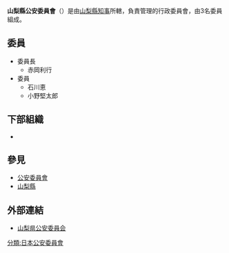 {{Infobox Govt Agency
  | agency_name     = 山梨縣公安委員會
  | nativename      = {{lang|ja|山梨県公安委員会}}{{ja}}<br>{{lang|ja|やまなしけんこうあんいいんかい}}
  | nativename_r    = Yamanashi Prefectural Public Safety Commission{{en}}
  | jurisdiction    = [[File:Flag_of_Yamanashi_Prefecture.svg|20px]] [[山梨縣|山梨縣]]
  | seal            = 
  | seal_width      = 
  | seal_caption    = 
  | logo            = 
  | logo_width      = 
  | logo_caption    = 
  | formed          = 
  | preceding1      = 
  | preceding2      =
  | dissolved       = 
  | superseding     = 
  | employees       = 5人
  | budget          = 
  | minister1_name  = 
  | minister1_pfo   = 
  | minister2_name  = 
  | minister2_pfo   =
  | chief1_title    = 委員長
  | chief1          = 赤岡利行
  | chief2_title    = 
  | chief2          = 
  | chief3_title    = 
  | chief3          = 
  | parent_agency   = [[山梨縣知事|山梨縣知事]]
  | child1_agency   = {{link-jp|山梨縣警察|山梨県警察|山梨縣警察}}
  | child2_agency   = 
  | child3_agency   = 
  | child4_agency   = 
  | child5_agency   = 
  | child6_agency   = 
  | child7_agency   = 
  | child8_agency   = 
  | child9_agency   = 
  | keydocument1    = 
  | keydocument2    =
  | picture         = Yamanashi_bousai_shinkan.JPG
  | picture_width   = 250px
  | picture_caption = 山梨縣警察本部所在的山梨縣廳舍防災新館　
  | headquarters    = {{JPN}}<br/>[[山梨縣|山梨縣]][[甲府市|甲府市]]丸之内1丁目6番1號
  | website         = [http://www.pref.yamanashi.jp/police/kouaniinkai/ 山梨県公安委員会]
  | footnotes       = 
}}
'''山梨縣公安委員會'''（{{jpn|j=山梨県公安委員会|hg=やまなしけんこうあんいいんかい|rm=Yamanashiken Kō'an-i'inkai}}）是由[[山梨縣知事|山梨縣知事]]所轄，負責管理{{link-jp|山梨縣警察|山梨県警察|山梨縣警察}}的行政委員會，由3名委員組成。

== 委員 ==
*委員長
**赤岡利行
*委員
**石川恵
**小野堅太郎

== 下部組織 ==
*{{link-jp|山梨縣警察|山梨県警察|山梨縣警察}}

== 參見 ==
*[[公安委員會|公安委員會]]
*[[山梨縣|山梨縣]]

== 外部連結 ==
*[http://www.pref.yamanashi.jp/police/kouaniinkai/ 山梨県公安委員会] {{Wayback|url=http://www.pref.yamanashi.jp/police/kouaniinkai/ |date=20160711101953 }}
{{日本都道府縣公安委員會}}
[[分類:日本公安委員會|分類:日本公安委員會]]